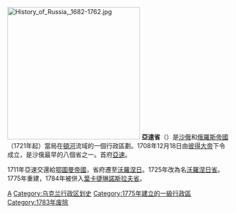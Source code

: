 [[File:History_of_Russia,_1682-1762.jpg|300px]]
'''亞速省'''（{{lang-ru|Азовская губерния}}）是[[沙俄|沙俄]]和[[俄羅斯帝國|俄羅斯帝國]]（1721年起）當局在[[頓河|頓河]]流域的一個行政區劃。1708年12月18日由[[彼得大帝|彼得大帝]]下令成立，是沙俄最早的八個省之一。首府[[亞速|亞速]]。

1711年亞速交還給[[鄂圖曼帝國|鄂圖曼帝國]]，省府遷至[[沃羅涅日|沃羅涅日]]。1725年改為名[[沃羅涅日省|沃羅涅日省]]。1775年重建，1784年被併入[[葉卡捷琳諾斯拉夫省|葉卡捷琳諾斯拉夫省]]。
{{ImpRussia}}
[[Category:俄罗斯帝国直辖省|А]]
[[Category:乌克兰行政区划史|Category:乌克兰行政区划史]]
[[Category:1775年建立的一級行政區|Category:1775年建立的一級行政區]]
[[Category:1783年废除|Category:1783年废除]]